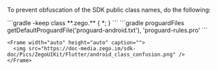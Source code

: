 
To prevent obfuscation of the SDK public class names, do the following:

<Steps>
  <Step title="In your project's 'your_project > android > app' folder, create a 'proguard-rules.pro' file with the following content as shown below">
    ```gradle
    -keep class **.zego.** { *; }
    ```
  </Step>
  <Step title="Add the following config code to the 'release' part of the 'your_project/android/app/build.gradle' file">
    ```gradle
    proguardFiles getDefaultProguardFile('proguard-android.txt'), 'proguard-rules.pro'
    ```

    <Frame width="auto" height="auto" caption="">
      <img src="https://doc-media.zego.im/sdk-doc/Pics/ZegoUIKit/Flutter/android_class_confusion.png" />
    </Frame>
  </Step>
</Steps>